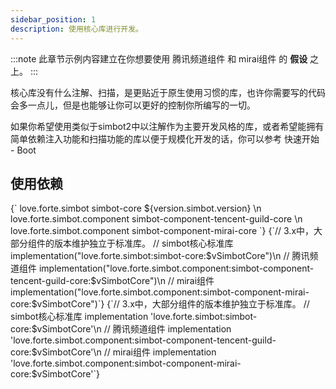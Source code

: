 ```yaml
---
sidebar_position: 1
description: 使用核心库进行开发。
---
```



:::note
此章节示例内容建立在你想要使用 腾讯频道组件 和 mirai组件 的 **假设** 之上。
:::

核心库没有什么注解、扫描，是更贴近于原生使用习惯的库，也许你需要写的代码会多一点儿，但是也能够让你可以更好的控制你所编写的一切。

如果你希望使用类似于simbot2中以注解作为主要开发风格的库，或者希望能拥有简单依赖注入功能和扫描功能的库以便于规模化开发的话，你可以参考 <Link to="./Boot">快速开始 - Boot</Link>


## 使用依赖



<Tabs groupId="use-dependency">
<TabItem value="Maven" label="Maven" default>
<CodeBlock language="xml">
    {`<!-- simbot核心标准库 -->
<dependency>
    <groupId>love.forte.simbot</groupId>
    <artifactId>simbot-core</artifactId>
    <version>${version.simbot.version}</version>
</dependency>\n
<!-- 腾讯频道组件 -->
<dependency>
    <groupId>love.forte.simbot.component</groupId>
    <artifactId>simbot-component-tencent-guild-core</artifactId>
    <version></version>
</dependency>\n
<!-- mirai组件 -->
<dependency>
    <groupId>love.forte.simbot.component</groupId>
    <artifactId>simbot-component-mirai-core</artifactId>
    <version></version>
</dependency>`}
</CodeBlock>


</TabItem>
<TabItem value="Gradle Kotlin DSL" label="Gradle Kotlin DSL">
<CodeBlock language="kotlin">
    {`// 3.x中，大部分组件的版本维护独立于标准库。
// simbot核心标准库
implementation("love.forte.simbot:simbot-core:$vSimbotCore")\n
// 腾讯频道组件
implementation("love.forte.simbot.component:simbot-component-tencent-guild-core:$vSimbotCore")\n
// mirai组件
implementation("love.forte.simbot.component:simbot-component-mirai-core:$vSimbotCore")`}
</CodeBlock>
</TabItem>
<TabItem value="Gradle Groovy" label="Gradle Groovy">
<CodeBlock language="groovy">
    {`// 3.x中，大部分组件的版本维护独立于标准库。
// simbot核心标准库
implementation 'love.forte.simbot:simbot-core:$vSimbotCore'\n
// 腾讯频道组件
implementation 'love.forte.simbot.component:simbot-component-tencent-guild-core:$vSimbotCore'\n
// mirai组件
implementation 'love.forte.simbot.component:simbot-component-mirai-core:$vSimbotCore'`}
</CodeBlock>
</TabItem>
</Tabs>

